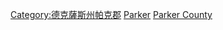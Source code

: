 {{Cat more|德克薩斯州帕克郡}}

[[Category:德克薩斯州帕克郡|Category:德克薩斯州帕克郡]]
[[Category:德克薩斯州各郡人物|Parker]]
[[Category:達拉斯-沃斯堡都會區人|Parker County]]